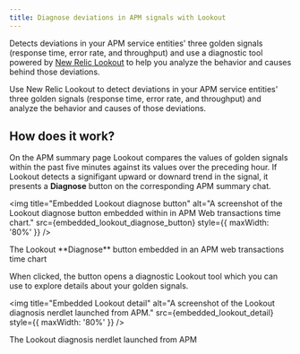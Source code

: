 ```yaml
---
title: Diagnose deviations in APM signals with Lookout
---
```





Detects deviations in your APM service entities' three golden signals (response time, error rate, and throughput) and use a diagnostic tool powered by [New Relic Lookout](https://docs.newrelic.com/docs/new-relic-solutions/new-relic-one/core-concepts/new-relic-lookout-monitor-your-estate-glance/) to help you analyze the behavior and causes behind those deviations.

Use New Relic Lookout to detect deviations in your APM service entities' three golden signals (response time, error rate, and throughput) and analyze the behavior and causes of those deviations.

## How does it work?

On the APM summary page Lookout compares the values of golden signals within the past five minutes against its values over the preceding hour. If Lookout detects a signifigant upward or downard trend in the signal, it presents a **Diagnose** button on the corresponding APM summary chat.


<img
  title="Embedded Lookout diagnose button"
  alt="A screenshot of the Lookout diagnose button embedded within in APM Web transactions time chart."
  src={embedded_lookout_diagnose_button}
  style={{ maxWidth: '80%' }}
/>
<figcaption>The Lookout **Diagnose** button embedded in an APM web transactions time chart</figcaption>

When clicked, the button opens a diagnostic Lookout tool which you can use to explore details about your golden signals.

<img
  title="Embedded Lookout detail"
  alt="A screenshot of the Lookout diagnosis nerdlet launched from APM."
  src={embedded_lookout_detail}
  style={{ maxWidth: '80%' }}
/>
<figcaption>The Lookout diagnosis nerdlet launched from APM</figcaption>
